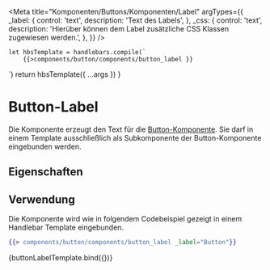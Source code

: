 
<Meta
    title="Komponenten/Buttons/Komponenten/Label"
    argTypes={{
        _label: {
            control: 'text',
            description: 'Text des Labels',
        },
        _css: {
            control: 'text',
            description: 'Hierüber können dem Label zusätzliche CSS Klassen zugewiesen werden.',
        },
    }}
/>

    let hbsTemplate = handlebars.compile(`
        {{>components/button/components/button_label }}
  `)
    return hbsTemplate({ ...args })
}

# Button-Label

Die Komponente erzeugt den Text für die [Button-Komponente](?path=/docs/komponenten-buttons-button--spielplatz). Sie darf in einem Template
ausschließlich als Subkomponente der Button-Komponente eingebunden werden.

## Eigenschaften

<ArgsTable story="Label" />

## Verwendung

Die Komponente wird wie in folgendem Codebeispiel gezeigt in einem Handlebar Template eingebunden.

```handlebars
{{> components/button/components/button_label _label="Button"}}
```

<Preview withToolbar>
    <Story
        name="Label"
        args={{
            _label: 'Button',
        }}
    >
        {buttonLabelTemplate.bind({})}
    </Story>
</Preview>
